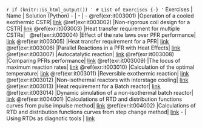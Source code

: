 `r if (knitr::is_html_output()) '
# List of Exercises {-}
'`
Exercises | Name | Solution (Python)
- | - | -
\@ref(exr:it003001) |Operation of a cooled exothermic CSTR| [link](https://github.com/aliglara/ebook_che5314_ucv/blob/main/codes/lect_005CSTRStability.ipynb)
\@ref(exr:it003002) |Non-rigorous coil design for a CSTR| [link](https://github.com/aliglara/ebook_che5314_ucv/blob/main/codes/lect_006CSTRCoil.ipynb)
\@ref(exr:it003003) |Heat transfer requirement for multiple CSTRs| &nbsp;
\@ref(exr:it003004) |Effect of the rate laws over PFR performance| [link](https://github.com/aliglara/ebook_che5314_ucv/blob/main/codes/lect_007PFRisoNorders.ipynb)
\@ref(exr:it003005) |Heat transfer requirement for a PFR| [link](https://github.com/aliglara/ebook_che5314_ucv/blob/main/codes/lect_008PFRadiabatico.ipynb)
\@ref(exr:it003006) |Parallel Reactions in a PFR with Heat Effects| [link](https://github.com/aliglara/ebook_che5314_ucv/blob/main/codes/lect_009PFRpararellRx.ipynb)
\@ref(exr:it003007) |Autocatalytic reaction| [link](https://github.com/aliglara/ebook_che5314_ucv/blob/main/codes/lect_011PFRReciclo.ipynb)
\@ref(exr:it003008) |Comparing PFRs performance| [link](https://github.com/aliglara/ebook_che5314_ucv/blob/main/codes/lect_012PFRadiabatico.ipynb)
\@ref(exr:it003009) |The locus of maximum reaction rates| [link](https://github.com/aliglara/ebook_che5314_ucv/blob/main/codes/lect_013ThermoMaxExothemica.ipynb)
\@ref(exr:it003010) |Calculation of the optimal temperature| [link](https://github.com/aliglara/ebook_che5314_ucv/blob/main/codes/lect_014raMaxExothemica.ipynb)
\@ref(exr:it003011) |Reversible exothermic reaction| [link](https://github.com/aliglara/ebook_che5314_ucv/blob/main/codes/lect_016CSTROptimization.ipynb)
\@ref(exr:it003012) |Non-isothermal reactors with interstage cooling| [link](https://github.com/aliglara/ebook_che5314_ucv/blob/main/codes/lect_018CSTRLecho.ipynb)
\@ref(exr:it003013) |Heat requirement for a Batch reactor| [link](https://github.com/aliglara/ebook_che5314_ucv/blob/main/codes/lect_019BatchReactorHX.ipynb)
\@ref(exr:it003014) |Dynamic simulation of a non-isothermal batch reactor| [link](https://github.com/aliglara/ebook_che5314_ucv/blob/main/codes/lect_020BatchReactorDyn.ipynb)
\@ref(exr:it004001) |Calculations of RTD and distribution functions curves from pulse impulse method| [link](https://github.com/aliglara/ebook_che5314_ucv/blob/main/codes/lect_021RTDimpulse.ipynb)
\@ref(exr:it004002) |Calculations of RTD and distribution functions curves from step change method| [link](https://github.com/aliglara/ebook_che5314_ucv/blob/main/codes/lect_022RTDstep.ipynb)
- | Using RTDs as diagnotic tools | [link](https://github.com/aliglara/ebook_che5314_ucv/blob/main/codes/lect_023RTDasDiagnosticTool.ipynb)